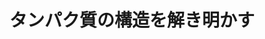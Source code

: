 ﻿---
title: "タンパク質の構造を解き明かす"
category: "生命理工学院"
vol: 74
interviewee: "村上 聡"
url: ""
tags: []
pdf: "74-2-murakami.pdf"
career: ""
preface: "タンパク質は私たちの体を構成し、生命活動の 根本である体内の化学反応に関わっている。生体 内には無数のタンパク質が存在し、各々決められ た役割を担っている。生命を支えるこの無数のタ ンパク質はそれぞれ独特な機能をもち、同時に複 雑な立体構造をもっている。 村上研究室では、X 線結晶構造解析という手法 を用いて、タンパク質の複雑な立体構造について 原子レベルでの解析を行っている。そして、それ をもとにしてタンパク質の機能の仕組みを解明し ようとしている。"
---
